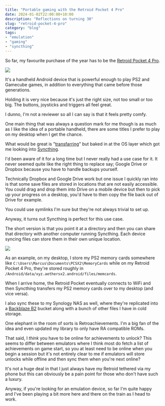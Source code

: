 ```yaml
---
title: "Portable gaming with the Retroid Pocket 4 Pro"
date: 2024-01-02T22:00:00+10:00
description: "Reflections on turning 30"
slug: "retroid-pocket-4-pro"
category: "blog"
tags:
- "emulation"
- "gaming"
- "syncthing"
---
```


So far, my favourite purchase of the year has to be the [Retroid Pocket 4 Pro](https://www.goretroid.com/products/retroid-pocket-4-handheld).

![](https://cdn.utf9k.net/blog/retroid-pocket-4-pro/steinsgate-train.jpg)

It's a handheld Android device that is powerful enough to play PS2 and Gamecube games, in addition to everything that came before those generations.

Holding it is very nice because it's just the right size, not too small or too big. The buttons, joysticks and triggers all feel great.

I dunno, I'm not a reviewer so all I can say is that it feels pretty comfy.

One main thing that was always a question mark for me though is as much as I like the idea of a portable handheld, there are some titles I prefer to play on my desktop when I get the chance.

What would be great is "[transfarring](https://youtu.be/flK748GogoA)" but baked in at the OS layer which got me looking into [Syncthing](https://syncthing.net/).

I'd been aware of it for a long time but I never really had a use case for it. It never seemed quite like the right thing to replace say; Google Drive or Dropbox because you have to handle backups yourself.

Technically Dropbox and Google Drive work but one issue I quickly ran into is that some save files are stored in locations that are not easily accessible. You could drag and drop them into Drive on a mobile device but then to pick up your progress on a desktop, you'd have to then copy the file back out of Drive for example.

You could use symlinks I'm sure but they're not always trivial to set up.

Anyway, it turns out Syncthing is perfect for this use case.

The short version is that you point it at a directory and then you can share that directory with another computer running Syncthing. Each device syncing files can store them in their own unique location.

![](https://cdn.utf9k.net/blog/retroid-pocket-4-pro/syncthing-desktop.png)

As an example, on my desktop, I store my PS2 memory cards somewhere like `C:\Users\Marcus\Documents\PCSX2\MemoryCards` while on my Retroid Pocket 4 Pro, they're stored roughly in `/Android/data/xyz.aethersx2.android/files/memcards`.

When I arrive home, the Retroid Pocket eventually connects to WiFi and then Syncthing transfers my PS2 memory cards over to my desktop (and vice versa).

I also sync these to my Synology NAS as well, where they're replicated into a [Backblaze B2](https://www.backblaze.com/cloud-storage) bucket along with a bunch of other files I have in cold storage.

One elephant in the room of sorts is Retroachievements. I'm a big fan of the idea and even updated my library to only have RA compatible ROMs.

That said, I *think* you have to be online for achievements to unlock? This seems to differ between emulators where I think most do fetch a list of achievements on game start, so you at least need to be online when you begin a session but it's not entirely clear to me if emulators will store unlocks while offline and then sync them when you're next online?

It's not a huge deal in that I just always have my Retroid tethered via my phone but this can obviously be a pain point for those who don't have such a luxury.

Anyway, if you're looking for an emulation device, so far I'm quite happy and I've been playing a bit more here and there on the train as I head to work.